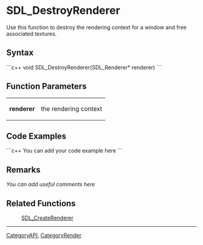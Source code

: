 
= SDL_DestroyRenderer =
Use this function to destroy the rendering context for a window and free associated textures.


== Syntax ==
```c++
void SDL_DestroyRenderer(SDL_Renderer* renderer)
```

== Function Parameters ==
{|
|'''renderer'''
|the rendering context
|}

== Code Examples ==
```c++
You can add your code example here
```

== Remarks ==
''You can add useful comments here''

== Related Functions ==
:[[SDL_CreateRenderer]]

----
[[CategoryAPI]], [[CategoryRender]]
